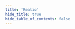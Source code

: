 ```yaml
---
title: 'Realio'
hide_title: true
hide_table_of_contents: false
---
```



<ChainLayout>
  <ChainHero
    name="Realio"
    iconUrl="img/realio-icon.svg"
    bgColor="#67676799"
    scope="mainnet"
    chainId="realionetwork_3301-1"
    nodeVersion="v1.0.2"
    token=""
    stakeUrl=""
    restakeUrl=""
    websiteUrl="https://www.realio.network/"
    githubUrl="https://github.com/realio-network"
    xUrl="https://twitter.com/realio_network"
    discordUrl="https://discord.com/invite/Nv9EUbRnKb"
  />

  <ProductLinks
    appUrl=""
    appImageUrl="img/products/"
    explorerUrl=""
    faucetUrl=""
  />

  <ToolsGrid
    chainName="realio"
    scope="mainnet"
    showInstall={true}
    showUpgrade={true}
    showGenesis={true}
    showCli={true}
    showEndpoints={true}
    showStateSync={true}
    showSnapshot={true}
    showLivePeers={true}
    showSeed={true}
    showAddressBook={true}
    showExplorersList={false}
    showPublicEndpoints={false}
    showUsefulTools={false}
    showUpgradeWatcher={false}
  />

</ChainLayout>
